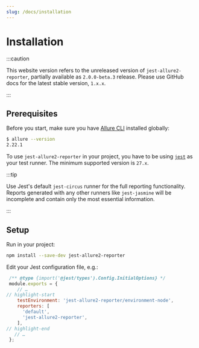 ```yaml
---
slug: /docs/installation
---
```


# Installation

:::caution

This website version refers to the unreleased version of `jest-allure2-reporter`, partially available as `2.0.0-beta.3` release.
Please use GitHub docs for the latest stable version, `1.x.x`.

:::

## Prerequisites

Before you start, make sure you have [Allure CLI](https://docs.qameta.io/allure/#_get_started) installed globally:

```bash
$ allure --version
2.22.1
```

To use `jest-allure2-reporter` in your project, you have to be using
[`jest`](https://jestjs.io) as your test runner. The minimum supported version is `27.x`.

:::tip

Use Jest's default `jest-circus` runner for the full reporting functionality. Reports generated with any other runners like `jest-jasmine` will be incomplete and contain only the most essential information.

:::

## Setup

Run in your project:

```bash
npm install --save-dev jest-allure2-reporter
```

Edit your Jest configuration file, e.g.:

```js title="jest.config.js"
 /** @type {import('@jest/types').Config.InitialOptions} */
 module.exports = {
    // …
// highlight-start
    testEnvironment: 'jest-allure2-reporter/environment-node',
    reporters: [
      'default',
      'jest-allure2-reporter',
    ],
// highlight-end
   // …
 };
```
